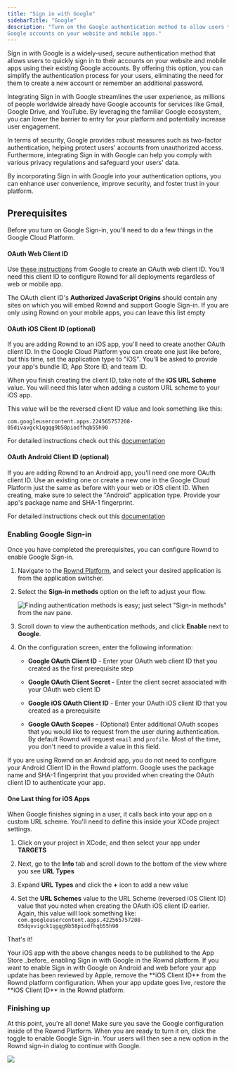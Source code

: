 ```yaml
---
title: "Sign in with Google"
sidebarTitle: "Google"
description: "Turn on the Google authentication method to allow users to sign in with their
Google accounts on your website and mobile apps."
---
```


Sign in with Google is a widely-used, secure authentication method that allows users to quickly sign in to their accounts on your website and mobile apps using their existing Google accounts. By offering this option, you can simplify the authentication process for your users, eliminating the need for them to create a new account or remember an additional password.

Integrating Sign in with Google streamlines the user experience, as millions of people worldwide already have Google accounts for services like Gmail, Google Drive, and YouTube. By leveraging the familiar Google ecosystem, you can lower the barrier to entry for your platform and potentially increase user engagement.

In terms of security, Google provides robust measures such as two-factor authentication, helping protect users' accounts from unauthorized access. Furthermore, integrating Sign in with Google can help you comply with various privacy regulations and safeguard your users' data.

By incorporating Sign in with Google into your authentication options, you can enhance user convenience, improve security, and foster trust in your platform.

## Prerequisites

Before you turn on Google Sign-in, you'll need to do a few things in the Google
Cloud Platform.


#### OAuth Web Client ID

Use
[these instructions](https://support.google.com/workspacemigrate/answer/9222992?hl=en)
from Google to create an OAuth web client ID. You'll need this client ID to
configure Rownd for all deployments regardless of web or mobile app.

The OAuth client ID's **Authorized JavaScript Origins** should contain any sites
on which you will embed Rownd and support Google Sign-in. If you are only using
Rownd on your mobile apps, you can leave this list empty

#### OAuth iOS Client ID (optional)

If you are adding Rownd to an iOS app, you'll need to create another OAuth
client ID. In the Google Cloud Platform you can create one just like before, but
this time, set the application type to "iOS". You'll be asked to provide your
app's bundle ID, App Store ID, and team ID.

When you finish creating the client ID, take note of the **iOS URL Scheme**
value. You will need this later when adding a custom URL scheme to your iOS app.

This value will be the reversed client ID value and look something like this:

```
com.googleusercontent.apps.224565757208-05divavgck1qgqg9b58piodfhqb55h90
```

For detailed instructions check out this
[documentation](https://support.google.com/cloud/answer/6158849?hl=en#zippy=%2Cnative-applications%2Cios)

#### OAuth Android Client ID (optional)

If you are adding Rownd to an Android app, you'll need one more OAuth client ID.
Use an existing one or create a new one in the Google Cloud Platform just the
same as before with your web or iOS client ID. When creating, make sure to
select the "Android" application type. Provide your app's package name and SHA-1
fingerprint.

For detailed instructions check out this
[documentation](https://support.google.com/cloud/answer/6158849?hl=en#zippy=%2Cnative-applications%2Candroid)

### Enabling Google Sign-in

Once you have completed the prerequisites, you can configure Rownd to enable
Google Sign-in.

1. Navigate to the [Rownd Platform](https://app.rownd.io), and select your
desired application is from the application switcher.
2. Select the **Sign-in methods** option on the left to adjust your flow.

   ![Finding authentication methods is easy; just select "Sign-in methods" from the nav pane.](/images/sign-in-methods-1.png)

3. Scroll down to view the authentication methods, and click **Enable** next to
**Google**.

4. On the configuration screen, enter the following information:

   - **Google OAuth Client ID** \- Enter your OAuth web client ID that you created as the first prerequisite step

   - **Google OAuth Client Secret -** Enter the client secret associated with your OAuth web client ID

   - **Google iOS OAuth Client ID** \- Enter your OAuth iOS client ID that you created as a prerequisite

   - **Google OAuth Scopes** \- (Optional) Enter additional OAuth scopes that you would like to request from the user during authentication. By default Rownd will request `email` and `profile`. Most of the time, you don't need to provide a value in this field.

<Note>
If you are using Rownd on an Android app, you do not need to configure your
Android Client ID in the Rownd platform. Google uses the package name and SHA-1
fingerprint that you provided when creating the OAuth client ID to authenticate
your app.
</Note>

#### One Last thing for iOS Apps

When Google finishes signing in a user, it calls back into your app on a custom
URL scheme. You'll need to define this inside your XCode project settings.

1. Click on your project in XCode, and then select your app under **TARGETS**

2. Next, go to the **Info** tab and scroll down to the bottom of the view where
   you see **URL Types**

3. Expand **URL Types** and click the **+** icon to add a new value

4. Set the **URL Schemes** value to the URL Scheme (reversed iOS Client ID)
   value that you noted when creating the OAuth iOS client ID earlier. Again,
   this value will look something like:
   `com.googleusercontent.apps.422565757208-05dqvvigck1qgqg9b58piodfhqb55h90`

That's it!


<Warning>
Your iOS app with the above changes needs to be published to the App Store _before_ enabling Sign in with Google in the Rownd platform. If you want to enable Sign in with Google on Android and web before your app update has been reviewed by Apple, remove the **iOS Client ID** from the Rownd platform configuration. When your app update goes live, restore the **iOS Client ID** in the Rownd platform.
</Warning>


### Finishing up

At this point, you're all done! Make sure you save the Google configuration
inside of the Rownd Platform. When you are ready to turn it on, click the toggle
to enable Google Sign-in. Your users will then see a new option in the Rownd
sign-in dialog to continue with Google.

![](/images/image.png)

